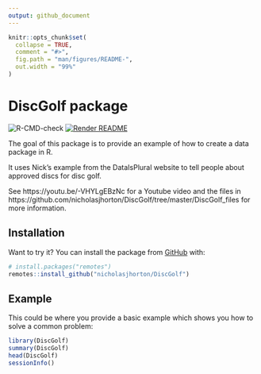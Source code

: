 ```yaml
---
output: github_document
---
```



<!-- README.md is generated from README.Rmd. Please edit that file -->

```r
knitr::opts_chunk$set(
  collapse = TRUE,
  comment = "#>",
  fig.path = "man/figures/README-",
  out.width = "99%"
)
```

# DiscGolf package

<!-- badges: start -->
![R-CMD-check](https://github.com/nicholasjhorton/DiscGolf/workflows/R-CMD-check/badge.svg)
[![Render README](https://github.com/nicholasjhorton/DiscGolf/actions/workflows/render-README.yaml/badge.svg)](https://github.com/nicholasjhorton/DiscGolf/actions/workflows/render-README.yaml)
<!-- badges: end -->


The goal of this package is to provide an example of how to create a data package in R.

It uses Nick's example from the DataIsPlural website to tell people about approved discs for disc golf.

See https://youtu.be/-VHYLgEBzNc for a Youtube video and the files in https://github.com/nicholasjhorton/DiscGolf/tree/master/DiscGolf_files for more information. 

## Installation

Want to try it?
You can install the package from [GitHub](https://github.com/) with:

```r
# install.packages("remotes")
remotes::install_github("nicholasjhorton/DiscGolf")
```
## Example

This could be where you provide a basic example which shows you how to solve a common problem:

```r
library(DiscGolf)
summary(DiscGolf)
head(DiscGolf)
sessionInfo()
```

